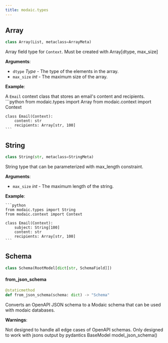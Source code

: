 ```yaml
---
title: modaic.types
---
```


## Array

```python
class Array(List, metaclass=ArrayMeta)
```

Array field type for `Context`. Must be created with Array[dtype, max_size]

**Arguments**:

- `dtype` _Type_ - The type of the elements in the array.
- `max_size` _int_ - The maximum size of the array.
  

**Example**:

  A `Email` context class that stores an email&#x27;s content and recipients.
    ```python
    from modaic.types import Array
    from modaic.context import Context

    class Email(Context):
        content: str
        recipients: Array[str, 100]
    ```

## String

```python
class String(str, metaclass=StringMeta)
```

String type that can be parameterized with max_length constraint.

**Arguments**:

- `max_size` _int_ - The maximum length of the string.
  

**Example**:

    ```python
    from modaic.types import String
    from modaic.context import Context

    class Email(Context):
        subject: String[100]
        content: str
        recipients: Array[str, 100]
    ```

## Schema

```python
class Schema(RootModel[dict[str, SchemaField]])
```

#### from\_json\_schema

```python
@staticmethod
def from_json_schema(schema: dict) -> "Schema"
```

Converts an OpenAPI JSON schema to a Modaic schema that can be used with modaic databases.

**Warnings**:

  Not designed to handle all edge cases of OpenAPI schemas. Only designed to work with jsons output by pydantics BaseModel model_json_schema()

